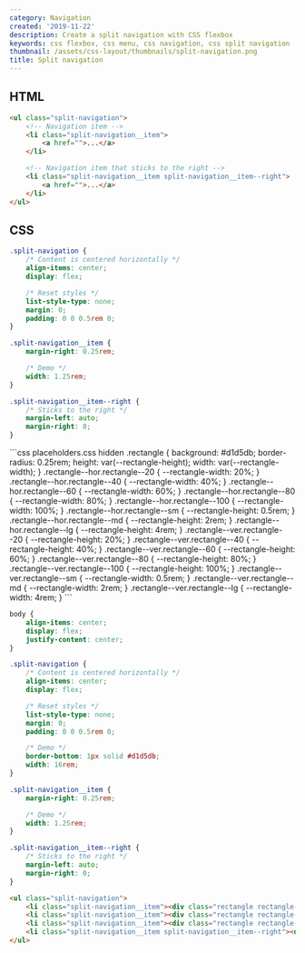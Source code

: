 ```yaml
---
category: Navigation
created: '2019-11-22'
description: Create a split navigation with CSS flexbox
keywords: css flexbox, css menu, css navigation, css split navigation
thumbnail: /assets/css-layout/thumbnails/split-navigation.png
title: Split navigation
---
```


## HTML

```html index.html
<ul class="split-navigation">
    <!-- Navigation item -->
    <li class="split-navigation__item">
        <a href="">...</a>
    </li>

    <!-- Navigation item that sticks to the right -->
    <li class="split-navigation__item split-navigation__item--right">
        <a href="">...</a>
    </li>
</ul>
```

## CSS

```css styles.css
.split-navigation {
    /* Content is centered horizontally */
    align-items: center;
    display: flex;

    /* Reset styles */
    list-style-type: none;
    margin: 0;
    padding: 0 0 0.5rem 0;
}

.split-navigation__item {
    margin-right: 0.25rem;

    /* Demo */
    width: 1.25rem;
}

.split-navigation__item--right {
    /* Sticks to the right */
    margin-left: auto;
    margin-right: 0;
}
```

<Playground>
```css placeholders.css hidden
.rectangle {
    background: #d1d5db;
    border-radius: 0.25rem;
    height: var(--rectangle-height);
    width: var(--rectangle-width);
}
.rectangle--hor.rectangle--20 {
    --rectangle-width: 20%;
}
.rectangle--hor.rectangle--40 {
    --rectangle-width: 40%;
}
.rectangle--hor.rectangle--60 {
    --rectangle-width: 60%;
}
.rectangle--hor.rectangle--80 {
    --rectangle-width: 80%;
}
.rectangle--hor.rectangle--100 {
    --rectangle-width: 100%;
}
.rectangle--hor.rectangle--sm {
    --rectangle-height: 0.5rem;
}
.rectangle--hor.rectangle--md {
    --rectangle-height: 2rem;
}
.rectangle--hor.rectangle--lg {
    --rectangle-height: 4rem;
}
.rectangle--ver.rectangle--20 {
    --rectangle-height: 20%;
}
.rectangle--ver.rectangle--40 {
    --rectangle-height: 40%;
}
.rectangle--ver.rectangle--60 {
    --rectangle-height: 60%;
}
.rectangle--ver.rectangle--80 {
    --rectangle-height: 80%;
}
.rectangle--ver.rectangle--100 {
    --rectangle-height: 100%;
}
.rectangle--ver.rectangle--sm {
    --rectangle-width: 0.5rem;
}
.rectangle--ver.rectangle--md {
    --rectangle-width: 2rem;
}
.rectangle--ver.rectangle--lg {
    --rectangle-width: 4rem;
}
```

```css styles.css hidden
body {
    align-items: center;
    display: flex;
    justify-content: center;
}

.split-navigation {
    /* Content is centered horizontally */
    align-items: center;
    display: flex;

    /* Reset styles */
    list-style-type: none;
    margin: 0;
    padding: 0 0 0.5rem 0;

    /* Demo */
    border-bottom: 1px solid #d1d5db;
    width: 16rem;
}

.split-navigation__item {
    margin-right: 0.25rem;

    /* Demo */
    width: 1.25rem;
}

.split-navigation__item--right {
    /* Sticks to the right */
    margin-left: auto;
    margin-right: 0;
}
```

```html index.html hidden
<ul class="split-navigation">
    <li class="split-navigation__item"><div class="rectangle rectangle--hor rectangle--sm rectangle--100"></div></li>
    <li class="split-navigation__item"><div class="rectangle rectangle--hor rectangle--sm rectangle--100"></div></li>
    <li class="split-navigation__item"><div class="rectangle rectangle--hor rectangle--sm rectangle--100"></div></li>
    <li class="split-navigation__item split-navigation__item--right"><div class="rectangle rectangle--hor rectangle--sm rectangle--100"></div></li>
</ul>
```
</Playground>
